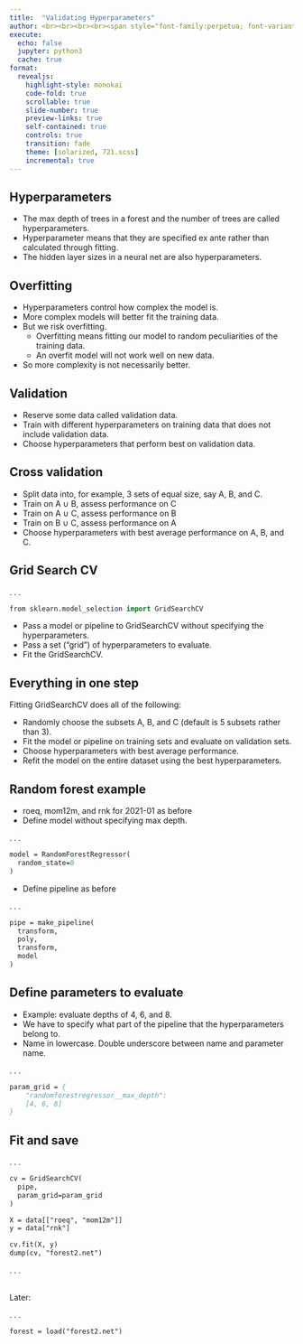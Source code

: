 ```yaml
---
title:  "Validating Hyperparameters"
author: <br><br><br><br><span style="font-family:perpetua; font-variant:small-caps; color:#404040;">Kerry Back</span><br><br><img src="RiceBusiness-transparent-logo-sm.png"  height=80>
execute:
  echo: false
  jupyter: python3
  cache: true
format: 
  revealjs:
    highlight-style: monokai
    code-fold: true
    scrollable: true
    slide-number: true
    preview-links: true
    self-contained: true
    controls: true
    transition: fade
    theme: [solarized, 721.scss]
    incremental: true
---
```


## Hyperparameters

- The max depth of trees in a forest and the number of trees are called hyperparameters.
- Hyperparameter means that they are specified ex ante rather than calculated through fitting.
- The hidden layer sizes in a neural net are also hyperparameters.

## Overfitting

- Hyperparameters control how complex the model is.
- More complex models will better fit the training data.
- But we risk overfitting.
  - Overfitting means fitting our model to random peculiarities of the training data.
  - An overfit model will not work well on new data.
- So more complexity is not necessarily better.

## Validation

- Reserve some data called validation data.
- Train with different hyperparameters on training data that does not include validation data.
- Choose hyperparameters that perform best on validation data.

## Cross validation

- Split data into, for example, 3 sets of equal size, say A, B, and C.
- Train on A $\cup$ B, assess performance on C
- Train on A $\cup$ C, assess performance on B
- Train on B $\cup$ C, assess performance on A
- Choose hyperparameters with best average performance on A, B, and C.

## Grid Search CV

. . .

```p
from sklearn.model_selection import GridSearchCV
```

- Pass a model or pipeline to GridSearchCV without specifying the hyperparameters.
- Pass a set ("grid") of hyperparameters to evaluate.
- Fit the GridSearchCV.

## Everything in one step

Fitting GridSearchCV does all of the following:

- Randomly choose the subsets A, B, and C (default is 5 subsets rather than 3).
- Fit the model or pipeline on training sets and evaluate on validation sets.
- Choose hyperparameters with best average performance.
- Refit the model on the entire dataset using the best hyperparameters.

## Random forest example

- roeq, mom12m, and rnk for 2021-01 as before
- Define model without specifying max depth.

. . .

```p
model = RandomForestRegressor(
  random_state=0
)
```

- Define pipeline as before

. . .

```p
pipe = make_pipeline(
  transform,
  poly,
  transform,
  model
)
```

## Define parameters to evaluate


- Example: evaluate depths of 4, 6, and 8. 
- We have to specify what part of the pipeline that the hyperparameters belong to.
- Name in lowercase.  Double underscore between name and parameter name.

. . .

```p
param_grid = {
    "randomforestregressor__max_depth": 
    [4, 6, 8]
}
```

## Fit and save

. . .

```.p
cv = GridSearchCV(
  pipe, 
  param_grid=param_grid
)

X = data[["roeq", "mom12m"]]
y = data["rnk"]

cv.fit(X, y)
dump(cv, "forest2.net")
```

. . .

<br>
Later:

. . .

```p
forest = load("forest2.net")
```

